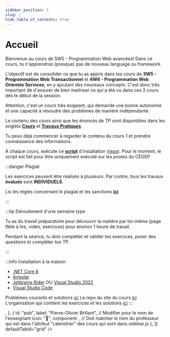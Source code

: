 ```yaml
---
sidebar_position: 1
slug: /
hide_table_of_contents: true
---
```


# Accueil

<Row>

<Column>

Bienvenue au cours de 5W5 - Programmation Web avancées! Dans ce cours, tu n'apprendras (presque) pas de nouveau language ou framework. 

L'objectif est de consolider ce que tu as appris dans tes cours de **3W5 - Programmation Web Transactionnel** et **4W6 - Programmation Web Orientée Services**, en y ajoutant des nouveaux concepts. C'est donc très important de d'assurer de bien maitriser ce qui a été vu dans ces 2 cours dès le début de la session.

Attention, c'est un cours très exigeant, qui demande une bonne autonomie et une capacité à résoudre des problèmes de manière indépendante.

Le contenu des cours ainsi que les énoncés de TP sont disponibles dans les onglets **[Cours](cours/rencontre1.1)** et **[Travaux Pratiques](tps/tp1)**.

Tu peux déjà commencer à regarder le contenu du cours 1 et prendre connaissance des informations.

À chaque cours, exécute ce **[script](https://github.com/departement-info-cem/scripts-mobile/releases/download/Script/ScriptSharp.exe)** d'installation ([repo](https://github.com/departement-info-cem/scripts-mobile)). Pour le moment, le script est fait pour être uniquement exécuté sur les postes du CÉGEP.

</Column>

<Column>

:::danger Plagiat

Les exercices peuvent être réalisés à plusieurs. Par contre, tous les travaux **évalués** sont **INDIVIDUELS**.

Lis les règles concernant le plagiat et les sanctions **[ici](https://info.cegepmontpetit.ca/plagiat)**

:::

:::tip Déroulement d'une semaine type

Tu as du travail préparatoire pour découvrir la matière par toi-même (page Web à lire, vidéo, exercices) pour environ 1 heure de travail.

Pendant la séance, tu dois compléter et valider tes exercices, poser des questions et compléter ton TP.

:::

:::info Installation à la maison

- [.NET Core 8](https://dotnet.microsoft.com/fr-fr/download)
- [Angular](https://angular.dev/installation)
- [Jetbrains Rider](https://www.jetbrains.com/rider/) OU [Visual Studio 2022](https://visualstudio.microsoft.com/fr/vs/)
- [Visual Studio Code](https://code.visualstudio.com/)

Problèmes courants et solutions [ici](https://info.cegepmontpetit.ca/5W5-Web-Avancee/info/Trucs)
Le repo du site du cours [ici](https://github.com/departement-info-cem/5W5-Web-Avancee)
L'organisation qui contient les exercices et les solutions [ici](https://github.com/CEM-420-5W5)
:::

</Column>

</Row>
<DocsViewer
    tabs={[
    {
        id: "grid",
        label: "Cours",
        icon: "📋",
        component: <MainDocsGrid />,
    }, 
    {
        id: "pob",
        label: "Pierre-Olivier Brillant", // Modifier pour le nom de l'enseignant
        icon: "📅",
        component: <MainDocsCalendar professorName="Pierre-Olivier" />, // Doit matcher le nom du professeur qui est dans l'attribut "calendrier" des cours qui sont dans sidebar.js
    },
    ]}
    defaultTabId="grid"
/>
